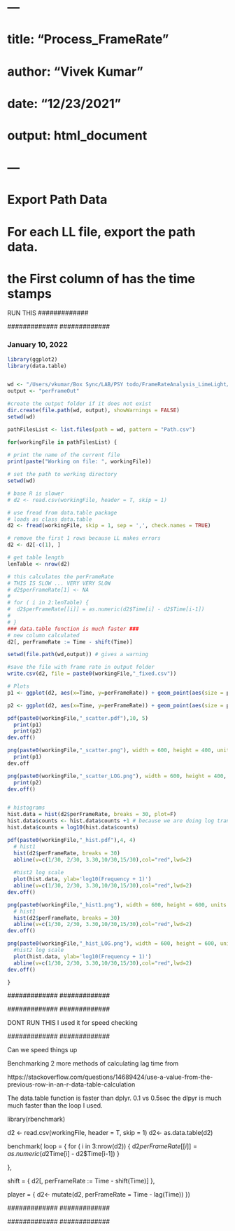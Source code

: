 # ---
# title: "Process_FrameRate"
# author: "Vivek Kumar"
# date: "12/23/2021"
# output: html_document
# ---
# Export Path Data
# For each LL file, export the path data.
# the First column of has the time stamps 

############# RUN THIS      ############# ############# 
############# ############# ############# ############# 
### January 10, 2022

```r
library(ggplot2)
library(data.table)


wd <- "/Users/vkumar/Box Sync/LAB/PSY todo/FrameRateAnalysis_LimeLight/LimeLightFrameRate"
output <- "perFrameOut"

#create the output folder if it does not exist
dir.create(file.path(wd, output), showWarnings = FALSE)
setwd(wd)

pathFilesList <- list.files(path = wd, pattern = "Path.csv")

for(workingFile in pathFilesList) {
  
# print the name of the current file
print(paste("Working on file: ", workingFile))

# set the path to working directory
setwd(wd)

# base R is slower 
# d2 <- read.csv(workingFile, header = T, skip = 1)

# use fread from data.table package
# loads as class data.table
d2 <- fread(workingFile, skip = 1, sep = ',', check.names = TRUE)

# remove the first 1 rows because LL makes errors 
d2 <- d2[-c(1), ] 

# get table length
lenTable <- nrow(d2)

# this calculates the perFrameRate
# THIS IS SLOW ... VERY VERY SLOW
# d2$perFrameRate[1] <- NA
# 
# for ( i in 2:lenTable) {
#  d2$perFrameRate[[i]] = as.numeric(d2$Time[i] - d2$Time[i-1])
# 
# }
### data.table function is much faster ###
# new column calculated
d2[, perFrameRate := Time - shift(Time)]

setwd(file.path(wd,output)) # gives a warning

#save the file with frame rate in output folder
write.csv(d2, file = paste0(workingFile,"_fixed.csv"))

# Plots
p1 <- ggplot(d2, aes(x=Time, y=perFrameRate)) + geom_point(aes(size = perFrameRate), shape = 1) + geom_hline(yintercept = 1/30, color = "red") + geom_hline(yintercept = 2/30, color = "red") + geom_hline(yintercept = 3/30, color = "red") + geom_hline(yintercept = 10/30, color = "red")+ geom_hline(yintercept = 15/30, color = "red") + xlab("Time(Seconds)") + ylab("Frame Rate (Seconds)") + ggtitle(workingFile)

p2 <- ggplot(d2, aes(x=Time, y=perFrameRate)) + geom_point(aes(size = perFrameRate), shape = 1) + geom_hline(yintercept = 1/30, color = "red") + geom_hline(yintercept = 2/30, color = "red") + geom_hline(yintercept = 3/30, color = "red") + geom_hline(yintercept = 10/30, color = "red")+ geom_hline(yintercept = 15/30, color = "red") + xlab("Time(Seconds)") + ylab("Frame Rate (Seconds)") + ggtitle(paste(workingFile,"- LOG")) +   scale_y_log10()

pdf(paste0(workingFile,"_scatter.pdf"),10, 5)
  print(p1)
  print(p2)
dev.off()

png(paste0(workingFile,"_scatter.png"), width = 600, height = 400, units = "px", pointsize = 24)
  print(p1)
dev.off

png(paste0(workingFile,"_scatter_LOG.png"), width = 600, height = 400, units = "px", pointsize = 24)
  print(p2)
dev.off()


# histograms
hist.data = hist(d2$perFrameRate, breaks = 30, plot=F) 
hist.data$counts <- hist.data$counts +1 # because we are doing log transfrom, I'm adding 1 frame to each bin to avoid errors
hist.data$counts = log10(hist.data$counts)

pdf(paste0(workingFile,"_hist.pdf"),4, 4)
  # hist1  
  hist(d2$perFrameRate, breaks = 30)
  abline(v=c(1/30, 2/30, 3.30,10/30,15/30),col="red",lwd=2)
  
  #hist2 log scale
  plot(hist.data, ylab='log10(Frequency + 1)')
  abline(v=c(1/30, 2/30, 3.30,10/30,15/30),col="red",lwd=2)
dev.off()

png(paste0(workingFile,"_hist1.png"), width = 600, height = 600, units = "px", pointsize = 12)
  # hist1  
  hist(d2$perFrameRate, breaks = 30)
  abline(v=c(1/30, 2/30, 3.30,10/30,15/30),col="red",lwd=2)
dev.off()

png(paste0(workingFile,"_hist_LOG.png"), width = 600, height = 600, units = "px", pointsize = 12)
  #hist2 log scale
  plot(hist.data, ylab='log10(Frequency + 1)')
  abline(v=c(1/30, 2/30, 3.30,10/30,15/30),col="red",lwd=2)
dev.off()

}
```

############# ############# ############# ############# 
############# ############# ############# ############# 



############# DONT RUN THIS I used it for speed checking
############# ############# ############# ############# 
Can we speed things up

Benchmarking 2 more methods of calculating lag time from 

https://stackoverflow.com/questions/14689424/use-a-value-from-the-previous-row-in-an-r-data-table-calculation

The data.table function is faster than dplyr. 0.1 vs 0.5sec
the dlpyr is much much faster than the loop I used. 


library(rbenchmark)

d2 <- read.csv(workingFile, header = T, skip = 1)
d2<- as.data.table(d2)

benchmark(
loop = {
for ( i in 3:nrow(d2)) {
 d2$perFrameRate[[i]] = as.numeric(d2$Time[i] - d2$Time[i-1])
 }

},

shift = {
d2[, perFrameRate := Time - shift(Time)]
},

player = {
d2<- mutate(d2, perFrameRate = Time - lag(Time))
})

############# ############# ############# ############# 
############# ############# ############# ############# 



